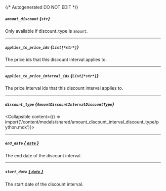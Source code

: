 {/* Autogenerated DO NOT EDIT  */}

##### `amount_discount` *{`str`}*
Only available if discount_type is `amount`.

---
##### `applies_to_price_ids` *{`List[*str*]`}*
The price ids that this discount interval applies to.

---
##### `applies_to_price_interval_ids` *{`List[*str*]`}*
The price interval ids that this discount interval applies to.

---
##### `discount_type` *{`AmountDiscountIntervalDiscountType`}*
<Collapsible content={() => import('/content/models/shared/amount_discount_interval_discount_type/python.mdx')}>
</Collapsible>

---
##### `end_date` [*{ `date` }*](https://docs.python.org/3/library/datetime.html#date-objects)
The end date of the discount interval.

---
##### `start_date` [*{ `date` }*](https://docs.python.org/3/library/datetime.html#date-objects)
The start date of the discount interval.

